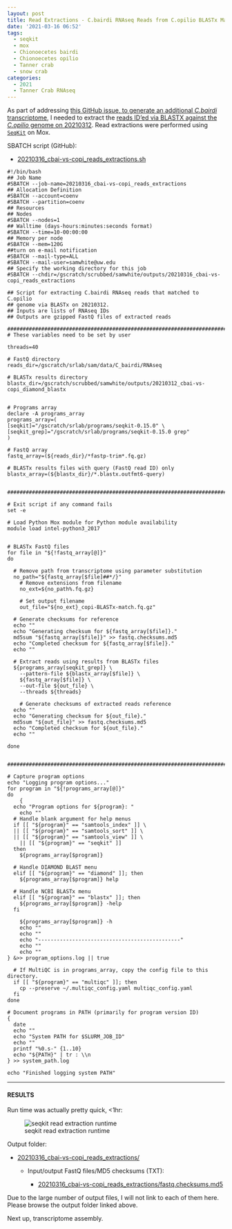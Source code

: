 ```yaml
---
layout: post
title: Read Extractions - C.bairdi RNAseq Reads from C.opilio BLASTx Matches with seqkit on Mox
date: '2021-03-16 06:52'
tags:
  - seqkit
  - mox
  - Chionoecetes bairdi
  - Chionoecetes opilio
  - Tanner crab
  - snow crab
categories:
  - 2021
  - Tanner Crab RNAseq
---
```

As part of addressing [this GitHub issue, to generate an additional _C.bairdi_ transcriptome](https://github.com/RobertsLab/resources/issues/1135), I needed to extract the [reads ID'ed via BLASTX against the _C.opilio_ genome on 20210312](https://robertslab.github.io/sams-notebook/2021/03/12/DIAMOND-BLASTx-C.bairdi-RNAseq-vs-C.opilio-Genome-Proteins-on-Mox.html). Read extractions were performed using [`SeqKit`](https://bioinf.shenwei.me/seqkit/) on Mox.

SBATCH script (GitHub):

- [20210316_cbai-vs-copi_reads_extractions.sh](https://github.com/RobertsLab/sams-notebook/blob/master/sbatch_scripts/20210316_cbai-vs-copi_reads_extractions.sh)

```shell
#!/bin/bash
## Job Name
#SBATCH --job-name=20210316_cbai-vs-copi_reads_extractions
## Allocation Definition
#SBATCH --account=coenv
#SBATCH --partition=coenv
## Resources
## Nodes
#SBATCH --nodes=1
## Walltime (days-hours:minutes:seconds format)
#SBATCH --time=10-00:00:00
## Memory per node
#SBATCH --mem=120G
##turn on e-mail notification
#SBATCH --mail-type=ALL
#SBATCH --mail-user=samwhite@uw.edu
## Specify the working directory for this job
#SBATCH --chdir=/gscratch/scrubbed/samwhite/outputs/20210316_cbai-vs-copi_reads_extractions

## Script for extracting C.bairdi RNAseq reads that matched to C.opilio
## genome via BLASTx on 20210312.
## Inputs are lists of RNAseq IDs
## Outputs are gzipped FastQ files of extracted reads

###################################################################################
# These variables need to be set by user

threads=40

# FastQ directory
reads_dir=/gscratch/srlab/sam/data/C_bairdi/RNAseq

# BLASTx results directory
blastx_dir=/gscratch/scrubbed/samwhite/outputs/20210312_cbai-vs-copi_diamond_blastx


# Programs array
declare -A programs_array
programs_array=(
[seqkit]="/gscratch/srlab/programs/seqkit-0.15.0" \
[seqkit_grep]="/gscratch/srlab/programs/seqkit-0.15.0 grep"
)

# FastQ array
fastq_array=(${reads_dir}/*fastp-trim*.fq.gz)

# BLASTx results files with query (FastQ read ID) only
blastx_array=(${blastx_dir}/*.blastx.outfmt6-query)


###################################################################################

# Exit script if any command fails
set -e

# Load Python Mox module for Python module availability
module load intel-python3_2017


# BLASTx FastQ files
for file in "${!fastq_array[@]}"
do

  # Remove path from transcriptome using parameter substitution
  no_path="${fastq_array[$file]##*/}"
	# Remove extensions from filename
	no_ext=${no_path%.fq.gz}

	# Set output filename
	out_file="${no_ext}_copi-BLASTx-match.fq.gz"

  # Generate checksums for reference
  echo ""
  echo "Generating checksum for ${fastq_array[$file]}."
  md5sum "${fastq_array[$file]}" >> fastq.checksums.md5
  echo "Completed checksum for ${fastq_array[$file]}."
  echo ""

  # Extract reads using results from BLASTx files
  ${programs_array[seqkit_grep]} \
	--pattern-file ${blastx_array[$file]} \
	${fastq_array[$file]} \
	--out-file ${out_file} \
	--threads ${threads}

	# Generate checksums of extracted reads reference
  echo ""
  echo "Generating checksum for ${out_file}."
  md5sum "${out_file}" >> fastq.checksums.md5
  echo "Completed checksum for ${out_file}."
  echo ""

done


###################################################################################

# Capture program options
echo "Logging program options..."
for program in "${!programs_array[@]}"
do
	{
  echo "Program options for ${program}: "
	echo ""
  # Handle blank argument for help menus
  if [[ "${program}" == "samtools_index" ]] \
  || [[ "${program}" == "samtools_sort" ]] \
  || [[ "${program}" == "samtools_view" ]] \
	|| [[ "${program}" == "seqkit" ]]
  then
    ${programs_array[$program]}

  # Handle DIAMOND BLAST menu
  elif [[ "${program}" == "diamond" ]]; then
    ${programs_array[$program]} help

  # Handle NCBI BLASTx menu
  elif [[ "${program}" == "blastx" ]]; then
    ${programs_array[$program]} -help
  fi

	${programs_array[$program]} -h
	echo ""
	echo ""
	echo "----------------------------------------------"
	echo ""
	echo ""
} &>> program_options.log || true

  # If MultiQC is in programs_array, copy the config file to this directory.
  if [[ "${program}" == "multiqc" ]]; then
  	cp --preserve ~/.multiqc_config.yaml multiqc_config.yaml
  fi
done

# Document programs in PATH (primarily for program version ID)
{
  date
  echo ""
  echo "System PATH for $SLURM_JOB_ID"
  echo ""
  printf "%0.s-" {1..10}
  echo "${PATH}" | tr : \\n
} >> system_path.log

echo "Finished logging system PATH"
```


---

#### RESULTS

Run time was actually pretty quick, <1hr:

![seqkit read extraction runtime](https://github.com/RobertsLab/sams-notebook/blob/master/images/screencaps/20210316_cbai-vs-copi_reads_extractions_runtime.png?raw=true)

Output folder:

- [20210316_cbai-vs-copi_reads_extractions/](https://gannet.fish.washington.edu/Atumefaciens/20210316_cbai-vs-copi_reads_extractions/)

  - Input/output FastQ files/MD5 checksums (TXT):

    - [20210316_cbai-vs-copi_reads_extractions/fastq.checksums.md5](https://gannet.fish.washington.edu/Atumefaciens/20210316_cbai-vs-copi_reads_extractions/fastq.checksums.md5)


Due to the large number of output files, I will not link to each of them here. Please browse the output folder linked above.

Next up, transcriptome assembly.
